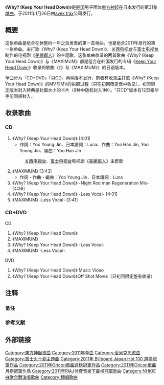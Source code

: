 {{Infobox Single 
| Name           = Why?<br/>(Keep Your Head Down)
| Artist         = [[東方神起|東方神起]]
| Album          = [[TONE|TONE]]
| A-side         = 
| B-side         = MAXIMUM
| Released       = 2011年1月26日
| Format         = [[单曲|单曲]]
| Recorded       = 2010年<br/>{{JPN}}
| Genre          = [[J-POP|J-POP]]
| Length         = CD：20分04秒<br/>CD+DVD：15分26秒
| Label          = [[avex_trax|avex trax]]
| Writer         = 
| Producer       = 
| Certification  = *白金唱片（[[日本唱片協会|日本唱片協会]]）{{refTag|1={{cite web |url=http://www.riaj.or.jp/data/others/gold/201101.html |script-title=ja:ゴールド等認定作品一覧　2011年1月 |language=ja |publisher=[[RIAJ|RIAJ]] |date=2011-02-10 |accessdate=2014-02-10 |deadurl=yes |archiveurl=https://web.archive.org/web/20110217140714/http://www.riaj.or.jp/data/others/gold/201101.html |archivedate=2011-02-17 }}}}
* 全曲黄金下载（[[日本唱片協会|日本唱片協会]]）{{refTag|name=RIAJDL|1={{cite web|url=http://www.riaj.or.jp/data/others/chart/w110325.html|script-title=ja:レコード協会調べ　2月度有料音楽配信認定 ＜略称：2月度認定＞|publisher=[[RIAJ|RIAJ]]|language=ja|date=2011-03-25|accessdate=2014-02-10|archive-date=2015-09-24|archive-url=https://web.archive.org/web/20150924091246/http://www.riaj.or.jp/data/others/chart/w110325.html|dead-url=no}}}}
* 电脑黄金下载（[[日本唱片協会|日本唱片協会]]）{{refTag|name=RIAJPC|1={{cite web|url=http://www.riaj.or.jp/data/others/chart/w121220.html|script-title=ja:レコード協会調べ　11月度有料音楽配信認定 ＜略称：11月度認定} |publisher=[[RIAJ|RIAJ]]|language=ja |date=2012-12-20 |accessdate=2014-02-10}}}}
| Chart position = * 单曲周榜第1名<small>（[[Oricon公信榜|Oricon]]）</small>{{refTag|name=oricon110201|1={{cite web|url=http://www.oricon.co.jp/news/84379/full/|script-title=ja:東方神起、再始動第1弾が前作超えの初週23万枚で首位|publisher=[[Oricon|Oricon]]|language=ja |date=2011-02-01 |accessdate=2014-02-01}}}}
* 2011年1月月榜第1名<small>（Oricon）</small>
* 2011年上半年年榜第4名<small>（Oricon）</small>
* 2011年年榜第16名<small>（Oricon）</small>
| Last single    = 《[[时光暂停|时光暂停]]》<br/>（2010年）
| This single    = 《'''Why? (Keep Your Head Down)'''》<br/>（2011年）
| Next single    = 《[[Superstar|Superstar]]》<br/>（2011年）
| Misc           =
}}
《'''Why? (Keep Your Head Down)'''》是[[韩国|韩国]]男子团体[[東方神起|東方神起]]在日本发行的第31张[[单曲|单曲]]{{refTag|name=natalie101214|1={{cite web |url=http://natalie.mu/music/news/42014 |script-title=ja:新体制東方神起、新曲が仲間由紀恵ドラマ主題歌に起用 |publisher=[[Natalie_(网站)|Natalie]] |language=ja |date=2010-12-14 |accessdate=2014-02-01 |archive-date=2019-04-27 |archive-url=https://web.archive.org/web/20190427002140/https://natalie.mu/music/news/42014 }}}}。于2011年1月26日由[[avex_trax|avex trax]]公司发行。

== 概要 ==
这张单曲是组合在休整约一年之后发表的第一首单曲，也是组合2011年发行的第一张单曲。主打歌《Why? (Keep Your Head Down)》、[[关西电视台|关西电视台]]与[[富士电视台|富士电视台]]制作的电视剧《[[美麗鄰人|美麗鄰人]]》的主题歌{{refTag|name=natalie101214}}。这张单曲收录的两首歌曲《Why? (Keep Your Head Down)》与《MAXIMUM》都是组合在韩国发行的专辑《[[Keep_Your_Head_Down|Keep Your Head Down]]》收录的歌曲（《{{lang|ko|왜 (Keep Your Head Down)}}》与《MAXIMUM》）的日语版本。 

单曲分为「CD+DVD」「只CD」两种版本发行，前者有收录主打歌《Why? (Keep Your Head Down)》的MV与MV的拍摄过程（只在初回限定盘中收录）。初回限定版本封入特典是封面大小的卡片（6种中随机封入1种）。“只CD”版本有12页豪华手册同捆封入。

== 收录歌曲 ==
=== CD ===
#《Why? (Keep Your Head Down)》 [4:01]
#* 作詞：Yoo Young Jin、日本語詞：Luna、作曲：Yoo Han Jin, Yoo Young Jin、編曲：Yoo Han Jin
#: [[关西电视台|关西电视台]]、[[富士电视台|富士电视台]]电视剧《[[美麗鄰人|美麗鄰人]]》主题歌
#《MAXIMUM》 [3:43]
#* 作詞・作曲・編曲：Yoo Young Jin、日本語詞：Luna
#《Why? (Keep Your Head Down)》 -Night Rod man Regeneration Mix- [4:38]
#《Why? (Keep Your Head Down)》 -Less Vocal- [4:01]
#《MAXIMUM》 -Less Vocal- [3:41]

=== CD+DVD ===
;CD
#《Why? (Keep Your Head Down)》
#《MAXIMUM》
#《Why? (Keep Your Head Down)》 -Less Vocal-
#《MAXIMUM》 -Less Vocal-
;DVD
#《Why? (Keep Your Head Down)》 Music Video
#《Why? (Keep Your Head Down)》Off Shot Movie（只初回限定盤有收录）

== 注释 ==
=== 备注 ===
{{ReflistH}}
{{NoteFoot}}
{{ReflistF}}

=== 参考文献 ===
{{ReflistH}}
{{RefFoot}}
{{ReflistF}}

== 外部链接 ==

{{東方神起}}
{{富士火十劇主題曲2010年代前半部}}
{{Oricon單曲月榜冠軍 (2010年代前期)|2011年1月}}
{{Oricon單曲週榜冠軍 (2011年)|2011年2月7日}}
{{Billboard JAPAN Hot 100 週榜冠軍 (2011年)|2011年2月7日}}
{{RIAJ付費音樂下載榜冠軍 (2011年)|2011年2月1日}}

{{DEFAULTSORT:Why Keep Your Head Down}}
[[Category:東方神起歌曲|Category:東方神起歌曲]]
[[Category:2011年单曲|Category:2011年单曲]]
[[Category:愛貝克思歌曲|Category:愛貝克思歌曲]]
[[Category:富士火十劇主題曲|Category:富士火十劇主題曲]]
[[Category:2011年_Billboard_Japan_Hot_100_週榜冠軍作品|Category:2011年 Billboard Japan Hot 100 週榜冠軍作品]]
[[Category:2011年Oricon單曲週榜冠軍作品|Category:2011年Oricon單曲週榜冠軍作品]]
[[Category:2011年Oricon單曲月榜冠軍作品|Category:2011年Oricon單曲月榜冠軍作品]]
[[Category:2011年RIAJ付費音樂下載榜冠軍歌曲|Category:2011年RIAJ付費音樂下載榜冠軍歌曲]]
[[Category:NHK紅白歌合戰演唱歌曲|Category:NHK紅白歌合戰演唱歌曲]]
[[Category:翻唱歌曲|Category:翻唱歌曲]]